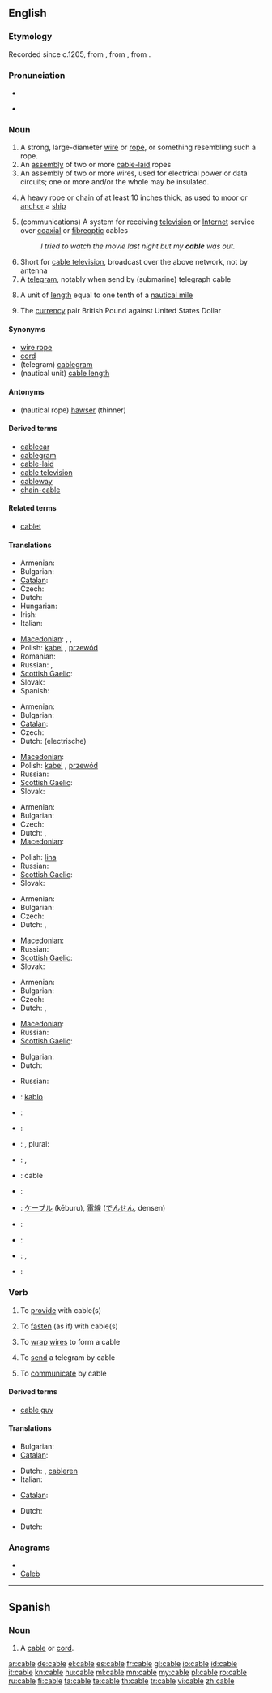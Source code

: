 {{also|câble|câblé}}
==English==
{{wikipedia}}

===Etymology===
Recorded since c.1205, from {{etyl|ONF.}}, from {{etyl|ML.}} {{term|capulum|lang=la||lasso, rope, halter}}, from {{etyl|la}} {{term|capio|capiō|to take, seize|lang=la}}.

===Pronunciation===
* {{IPA|/keɪbl/}}
* {{audio|en-us-cable.ogg|Audio (US)}}
*: {{rhymes|eɪbəl}}

===Noun===
{{en-noun}}

# A strong, large-diameter [[wire]] or [[rope]], or something resembling such a rope.
# An [[assembly]] of two or more [[cable-laid]] ropes
# An assembly of two or more wires, used for electrical power or data circuits; one or more and/or the whole may be insulated.
# {{nautical}} A heavy rope or [[chain]] of at least 10 inches thick, as used to [[moor]] or [[anchor]] a [[ship]]
# (communications) A system for receiving [[television]] or [[Internet]] service over [[coaxial]] or [[fibreoptic]] cables
#: ''I tried to watch the movie last night but my '''cable''' was out.''
# Short for [[cable television]], broadcast over the above network, not by antenna
# A [[telegram]], notably when send by (submarine) telegraph cable
# {{nautical}} A unit of [[length]] equal to one tenth of a [[nautical mile]]
# {{finance}} The [[currency]] pair British Pound against United States Dollar

====Synonyms====
* [[wire rope]]
* [[cord]]
* (telegram) [[cablegram]]
* (nautical unit) [[cable length]]

====Antonyms====
* (nautical rope) [[hawser]] (thinner)

====Derived terms====
* [[cablecar]]
* [[cablegram]]
* [[cable-laid]]
* [[cable television]]
* [[cableway]]
* [[chain-cable]]

====Related terms====
* [[cablet]]

====Translations====
{{trans-top|large wire, rope}}
* Armenian: {{t-|hy|ճոպան|tr=č̣opan}}
* Bulgarian: {{t|bg|дебело въже}}
* [[Catalan]]: {{t-|ca|cable|m}}
* Czech: {{t+|cs|lano|n}}
* Dutch: {{t+|nl|kabel|m}}
* Hungarian: {{t+|hu|kábel}}
* Irish: {{t|ga|cábla|m|xs=Irish}}
* Italian: {{t+|it|cavo|m}}
{{trans-mid}}
* [[Macedonian]]: {{t-|mk|јаже|n|tr=jáže}},  {{t|mk|ортома|f|tr=órtoma}},  {{t|mk|гајтан|m|tr=gájtan}}
* Polish: [[kabel]] {{m}}, [[przewód]] {{m}}
* Romanian: {{t|ro|cablu}}
* Russian: {{t|ru|трос|m|tr=tros}}, {{t|ru|канат|m|tr=kanát}}
* [[Scottish Gaelic]]: {{t-|gd|càball|m|xs=Scottish Gaelic}}
* Slovak: {{t-|sk|lano|n}}
* Spanish: {{t+|es|cable}}
{{trans-bottom}}

{{trans-top|assembly of wires for electricity}}
* Armenian: {{t-|hy|մալուխ|tr=malux}}
* Bulgarian: {{t-|bg|кабел|m}}
* [[Catalan]]: {{t-|ca|cable}}
* Czech: {{t-|cs|kabel|m}}
* Dutch: (electrische) {{t+|nl|kabel|m}}
{{trans-mid}}
* [[Macedonian]]: {{t-|mk|кабел|m|tr=kábel}}
* Polish: [[kabel]] {{m}}, [[przewód]] {{m}}
* Russian: {{t+|ru|кабель|m|tr=kábel’}}
* [[Scottish Gaelic]]: {{t-|gd|càball|m|xs=Scottish Gaelic}}
* Slovak: {{t-|sk|kabel|m}}
{{trans-bottom}}

{{trans-top|heavy rope or chain as used for mooring}}
* Armenian: {{t-|hy|ճոպան|tr=č̣opan}}
* Bulgarian: {{t|bg|швартово въже}}
* Czech: {{t+|cs|lano|n}}
* Dutch: {{t+|nl|kabel|m}},  {{t+|nl|tros}}
* [[Macedonian]]: {{t|mk|ортома|f|tr=órtoma}}
{{trans-mid}}
* Polish: [[lina]] {{f}}
* Russian: {{t|ru|канат|m|tr=kanát}}
* [[Scottish Gaelic]]: {{t-|gd|càball|m|xs=Scottish Gaelic}}
* Slovak: {{t-|sk|lano|n}}
{{trans-bottom}}

{{trans-top|communications system with coaxial or fiber optic}}
* Armenian: {{t-|hy|կաբելային|tr=kabelayin}}
* Bulgarian: {{t-|bg|кабел|m}}
* Czech: {{t-|cs|kabel|m}}
* Dutch: {{t+|nl|kabel|m}},  {{t+|nl|kabelnetwerk|n}}
{{trans-mid}}
* [[Macedonian]]: {{t-|mk|кабел|m|tr=kábel}}
* Russian: {{t+|ru|кабель|m|tr=kábel’}}
* [[Scottish Gaelic]]: {{t-|gd|càball|m|xs=Scottish Gaelic}}
* Slovak: {{t-|sk|kabel|m}}
{{trans-bottom}}

{{trans-see|tv broadcast over such network|cable tv}}

{{trans-top|telegram}}
* Armenian: {{t-|hy|հեռագիր|tr=heṙagir}}
* Bulgarian: {{t|bg|телеграма|f}}
* Czech: {{t-|cs|telegram|m}}
* Dutch: {{t-|nl|telegram|n}}, {{t+|nl|kabeltelegram|n}}
{{trans-mid}}
* [[Macedonian]]: {{t|mk|телеграма|f|tr=telegráma}}
* Russian: {{t+|ru|телеграмма|f|tr=t'el'egrámma}}
* [[Scottish Gaelic]]: {{t-|gd|teileagram|m|xs=Scottish Gaelic}}
{{trans-bottom}}

{{trans-top|nautical unit of length}}
* Bulgarian: {{t|bg|кабелт|m}}
* Dutch: {{t|nl|kabellengte}}
{{trans-mid}}
* Russian: {{t|ru|кабельтов|m|tr=kábel’tov}}
{{trans-bottom}}

{{trans-top|currency pair}}
{{trans-mid}}
{{trans-bottom}}

{{checktrans-top}}
* {{ttbc|Esperanto}}: [[kablo]]
* {{ttbc|French}}: {{t+|fr|câble|m}}
* {{ttbc|German}}: {{t+|de|Kabel|n}}
* {{ttbc|Hebrew}}: {{t|he|כבל|m|tr=kevel}}, plural: {{t|he|כבלים|m|tr=kvalym}}
* {{ttbc|Indonesian}}: {{t-|id|kabel|xs=Indonesian}}, {{t-|id|kawat|xs=Indonesian}}
* {{ttbc|Interlingua}}: cable
* {{ttbc|Italian}}: {{t+|it|cavo|m}}
{{checktrans-mid}}
* {{ttbc|Japanese}}: [[ケーブル]] (kēburu), [[電線]] ([[でんせん]], densen)
* {{ttbc|Latvian}}: {{t|lv|kabelis|m|xs=Latvian}}
* {{ttbc|Spanish}}: {{t+|es|cable|m}}
* {{ttbc|Swedish}}: {{t+|sv|kabel}}, {{t|sv|elkabel}}
* {{ttbc|Turkish}}: {{t|tr|kablo}}
{{checktrans-bottom}}

===Verb===
{{en-verb|cabl|es}}

# {{transitive}} To [[provide]] with cable(s)
# {{transitive}} To [[fasten]] (as if) with cable(s)
# {{transitive}} To [[wrap]] [[wire]]s to form a cable
# {{transitive}} To [[send]] a telegram by cable
# {{intransitive}} To [[communicate]] by cable

====Derived terms====
* [[cable guy]]

====Translations====
{{trans-top|provide with cable(s)}}
* Bulgarian: {{t|bg|окабелявам}}
* [[Catalan]]: {{t|ca|cablejar}}
{{trans-mid}}
* Dutch: {{t|nl|bekabelen}}, [[cableren]]
* Italian: {{t+|it|cablare}}
{{trans-bottom}}

{{trans-top|fasten (as if) with cable(s)}}
* [[Catalan]]: {{t+|ca|lligar}}
{{trans-mid}}
* Dutch: {{t|nl|kabelen}}
{{trans-bottom}}

{{trans-top|communicate by cable(s)}}
* Dutch: {{t|nl|kabelen}}
{{trans-mid}}
{{trans-bottom}}

===Anagrams===
* {{alphagram|abcel}}
* [[Caleb#English|Caleb]]

----

==Spanish==

===Noun===
{{es-noun-m}}

# A [[cable#English|cable]] or [[cord]].

[[ar:cable]]
[[de:cable]]
[[el:cable]]
[[es:cable]]
[[fr:cable]]
[[gl:cable]]
[[io:cable]]
[[id:cable]]
[[it:cable]]
[[kn:cable]]
[[hu:cable]]
[[ml:cable]]
[[mn:cable]]
[[my:cable]]
[[pl:cable]]
[[ro:cable]]
[[ru:cable]]
[[fi:cable]]
[[ta:cable]]
[[te:cable]]
[[th:cable]]
[[tr:cable]]
[[vi:cable]]
[[zh:cable]]